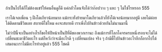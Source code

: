 ถ้าเป็นไปได้ก็ไม่ต้องแชร์ให้คนอื่นดูก็ดี แค่กลัวโดนจับได้ว่าก๊อปวาง ๆ แหะ ๆ ไม่ใช่ไรหรอก 555

เราได้เจอเพื่อน ๆ ฝั่งโตเกียวน้อยมาก แม้กระทั่งย้ายมาโตเกียวแล้วก็ยังได้เจอน้อยมากอยู่ดี เลยไม่ค่อยได้ติดตามชีวิตเลย สบายดีใช่ไหม คงจะสบายดี เราเพิ่งไปกินข้าวด้วยกันไม่นานมานี้

ไม่ว่าปีนี้จะเป็นอย่างไรก็ขอให้ปีหน้าเป็นปีที่ดีของพวกเรานะ ถึงแม้การที่โลกโคจรครบหนึ่งรอบจะไม่ได้เปลี่ยนชะตาชีวิตอะไร แต่ก็หวังว่าจะมีอะไรดี ๆ เปลี่ยนแปลง จริง ๆ ถ้ามีตี้ไปกินข้าวอะไรอีกก็ลากไปได้เสมอนะเราไม่มีอะไรทำอยู่แล้ว 555 โชคดี

